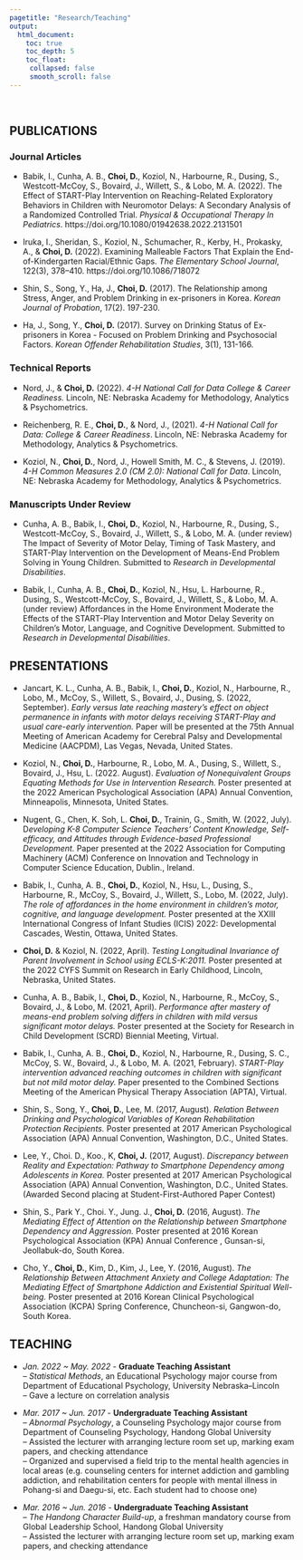 ```yaml
---
pagetitle: "Research/Teaching"
output:
  html_document:
    toc: true
    toc_depth: 5
    toc_float:
     collapsed: false
     smooth_scroll: false
---
```


<!-- navbar added -->

<link rel="stylesheet" href="styles.css" type="text/css">
<link rel="stylesheet" href="site_libs/academicons-1.9.1/css/academicons.min.css"/>

<br>

## PUBLICATIONS

### Journal Articles

- Babik, I., Cunha, A. B., **Choi, D.**, Koziol, N., Harbourne, R., Dusing, S., Westcott-McCoy, S., Bovaird, J., Willett, S., & Lobo, M. A. (2022). The Effect of START-Play Intervention on Reaching-Related Exploratory Behaviors in Children with Neuromotor Delays: A Secondary Analysis of a Randomized Controlled Trial. *Physical & Occupational Therapy In Pediatrics*. https://doi.org/10.1080/01942638.2022.2131501 

- Iruka, I., Sheridan, S., Koziol, N., Schumacher, R., Kerby, H., Prokasky, A., & **Choi, D.** (2022). Examining Malleable Factors That Explain the End-of-Kindergarten Racial/Ethnic Gaps. *The Elementary School Journal*, 122(3), 378–410. https://doi.org/10.1086/718072

- Shin, S., Song, Y., Ha, J., **Choi, D.** (2017). The Relationship among Stress, Anger, and Problem Drinking in ex-prisoners in Korea. *Korean Journal of Probation*, 17(2). 197-230. 

- Ha, J., Song, Y., **Choi, D.** (2017). Survey on Drinking Status of Ex-prisoners in Korea - Focused on Problem Drinking and Psychosocial Factors. *Korean Offender Rehabilitation Studies*, 3(1), 131-166. 

### Technical Reports

- Nord, J., & **Choi, D.** (2022). *4-H National Call for Data College & Career Readiness.* Lincoln, NE: Nebraska Academy for Methodology, Analytics & Psychometrics.

- Reichenberg, R. E., **Choi, D.**, & Nord, J., (2021). *4-H National Call for Data: College & Career Readiness*. Lincoln, NE: Nebraska Academy for Methodology, Analytics & Psychometrics.

- Koziol, N., **Choi, D.**, Nord, J., Howell Smith, M. C., & Stevens, J. (2019). *4-H Common Measures 2.0 (CM 2.0): National Call for Data*. Lincoln, NE: Nebraska Academy for Methodology, Analytics & Psychometrics.


### Manuscripts Under Review

- Cunha, A. B., Babik, I., **Choi, D.**, Koziol, N., Harbourne, R., Dusing, S., Westcott-McCoy, S., Bovaird, J., Willett, S., & Lobo, M. A. (under review) The Impact of Severity of Motor Delay, Timing of Task Mastery, and START-Play Intervention on the Development of Means-End Problem Solving in Young Children. Submitted to *Research in Developmental Disabilities*.

- Babik, I., Cunha, A. B., **Choi, D.**, Koziol, N., Hsu, L. Harbourne, R., Dusing, S., Westcott-McCoy, S., Bovaird, J., Willett, S., & Lobo, M. A. (under review) Affordances in the Home Environment Moderate the Effects of the START-Play Intervention and Motor Delay Severity on Children’s Motor, Language, and Cognitive Development. Submitted to *Research in Developmental Disabilities*.


## PRESENTATIONS

- Jancart, K. L., Cunha, A. B., Babik, I., **Choi, D.**, Koziol, N., Harbourne, R., Lobo, M., McCoy, S., Willett, S., Bovaird, J., Dusing, S. (2022, September).  *Early versus late reaching mastery’s effect on object permanence in infants with motor delays receiving START-Play and usual care-early intervention.* Paper will be presented at the 75th Annual Meeting of American Academy for Cerebral Palsy and Developmental Medicine (AACPDM), Las Vegas, Nevada, United States.

- Koziol, N., **Choi, D.**, Harbourne, R., Lobo, M. A., Dusing, S., Willett, S., Bovaird, J., Hsu, L. (2022. August).  *Evaluation of Nonequivalent Groups Equating Methods for Use in Intervention Research.* Poster presented at the 2022 American Psychological Association (APA) Annual Convention, Minneapolis, Minnesota, United States.

- Nugent, G., Chen, K. Soh, L. **Choi, D.**, Trainin, G., Smith, W. (2022, July). D*eveloping K-8 Computer Science Teachers’ Content Knowledge, Self-efficacy, and Attitudes through Evidence-based Professional Development.* Paper presented at the 2022 Association for Computing Machinery (ACM) Conference on Innovation and Technology in Computer Science Education, Dublin., Ireland.

- Babik, I., Cunha, A. B., **Choi, D.**, Koziol, N., Hsu, L., Dusing, S., Harbourne, R., McCoy, S., Bovaird, J., Willett, S., Lobo, M. (2022, July). *The role of affordances in the home environment in children's motor, cognitive, and language development.* Poster presented at the XXIII International Congress of Infant Studies (ICIS) 2022: Developmental Cascades, Westin, Ottawa, United States.

- **Choi, D.** & Koziol, N. (2022, April). *Testing Longitudinal Invariance of Parent Involvement in School using ECLS-K:2011.* Poster presented at the 2022 CYFS Summit on Research in Early Childhood, Lincoln, Nebraska, United States.

- Cunha, A. B., Babik, I., **Choi, D.**, Koziol, N., Harbourne, R., McCoy, S., Bovaird, J., & Lobo, M. (2021, April). *Performance after mastery of means-end problem solving differs in children with mild versus significant motor delays.* Poster presented at the Society for Research in Child Development (SCRD) Biennial Meeting, Virtual.

- Babik, I., Cunha, A. B., **Choi, D.**, Koziol, N., Harbourne, R., Dusing, S. C., McCoy, S. W., Bovaird, J., & Lobo, M. A. (2021, February). *START-Play intervention advanced reaching outcomes in children with significant but not mild motor delay.* Paper presented to the Combined Sections Meeting of the American Physical Therapy Association (APTA), Virtual.

- Shin, S., Song, Y., **Choi, D.**, Lee, M. (2017, August). *Relation Between Drinking and Psychological Variables of Korean Rehabilitation Protection Recipients.* Poster presented at 2017 American Psychological Association (APA) Annual Convention, Washington, D.C., United States.

- Lee, Y., Choi. D., Koo., K, **Choi, J.** (2017, August). *Discrepancy between Reality and Expectation: Pathway to Smartphone Dependency among Adolescents in Korea.* Poster presented at 2017 American Psychological Association (APA) Annual Convention, Washington, D.C., United States.
(Awarded Second placing at Student-First-Authored Paper Contest)

- Shin, S., Park Y., Choi. Y., Jung. J., **Choi, D.** (2016, August). *The Mediating Effect of Attention on the Relationship between Smartphone Dependency and Aggression.* Poster presented at 2016 Korean Psychological Association (KPA) Annual Conference , Gunsan-si, Jeollabuk-do, South Korea.

- Cho, Y., **Choi, D.**, Kim, D., Kim, J., Lee, Y. (2016, August). *The Relationship Between Attachment Anxiety and College Adaptation: The Mediating Effect of Smartphone Addiction and Existential Spiritual Well-being.* Poster presented at 2016 Korean Clinical Psychological Association (KCPA) Spring Conference, Chuncheon-si, Gangwon-do, South Korea.



## TEACHING

- *Jan. 2022 ~ May. 2022* - **Graduate Teaching Assistant** 
<br>
-- *Statistical Methods*, an Educational Psychology major course from Department of Educational Psychology, University Nebraska–Lincoln
<br>
-- Gave a lecture on correlation analysis

- *Mar. 2017 ~ Jun. 2017* - **Undergraduate Teaching Assistant**
<br>
-- *Abnormal Psychology*, a Counseling Psychology major course from Department of Counseling Psychology, Handong Global University
<br>
-- Assisted the lecturer with arranging lecture room set up, marking exam papers, and checking attendance
<br>
-- Organized and supervised a field trip to the mental health agencies in local areas (e.g. counseling centers for internet addiction and gambling addiction, and rehabilitation centers for people with mental illness in Pohang-si and Daegu-si, etc. Each student had to choose one)


- *Mar. 2016 ~ Jun. 2016* - **Undergraduate Teaching Assistant**
<br>
-- *The Handong Character Build-up*, a freshman mandatory course from Global Leadership School, Handong Global University
<br>
-- Assisted the lecturer with arranging lecture room set up, marking exam papers, and checking attendance





